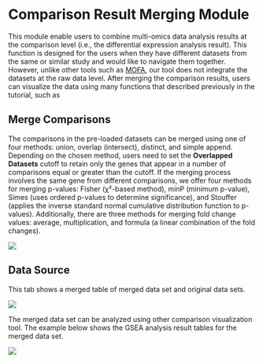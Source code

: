 # Comparison Result Merging Module

This module enable users to combine multi-omics data analysis results at the comparison level (i.e., the differential expression analysis result). This function is designed for the users when they have different datasets from the same or similar study and would like to navigate them together. However, unlike other tools such as [MOFA](https://www.embopress.org/doi/full/10.15252/msb.20178124){target="_blank"}, our tool does not integrate the datasets at the raw data level. After merging the comparison results, users can visualize the data using many functions that described previously in the tutorial, such as 

## Merge Comparisons

The comparisons in the pre-loaded datasets can be merged using one of four methods: union, overlap (intersect), distinct, and simple append. Depending on the chosen method, users need to set the **Overlapped Datasets** cutoff to retain only the genes that appear in a number of comparisons equal or greater than the cutoff. If the merging process involves the same gene from different comparisons, we offer four methods for merging p-values: Fisher (χ²-based method), minP (minimum p-value), Simes (uses ordered p-values to determine significance), and Stouffer (applies the inverse standard normal cumulative distribution function to p-values). Additionally, there are three methods for merging fold change values: average, multiplication, and formula (a linear combination of the fold changes).

[![](`r pic_path`f18-1.png)](`r pic_path`f18-1.png)

## Data Source

This tab shows a merged table of merged data set and original data sets.

[![](`r pic_path`f18-2.png)](`r pic_path`f18-2.png)

The merged data set can be analyzed using other comparison visualization tool. The example below shows the GSEA analysis result tables for the merged data set.

[![](`r pic_path`f18-3.png)](`r pic_path`f18-3.png)
